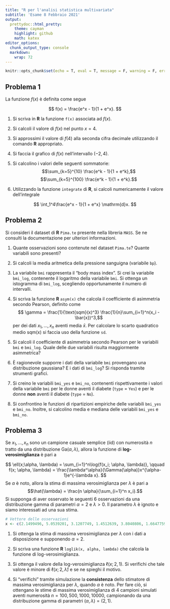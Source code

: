 ```yaml
---
title: "R per l'analisi statistica multivariata"
subtitle: 'Esame 8 Febbraio 2021'
output: 
  prettydoc::html_pretty:
    theme: cayman
    highlight: github
    math: katex
editor_options: 
  chunk_output_type: console
  markdown: 
    wrap: 72
---
```


```r
knitr::opts_chunk$set(echo = T, eval = T, message = F, warning = F, error = F, comment = NA, cache = F, include = T, R.options = list(width = 220))
```


## Problema 1

La funzione $f(x)$ è definita come segue

$$
f(x) = \frac{e^x - 1}{1 + e^x}.
$$

1.  Si scriva in **R** la funzione `f(x)` associata ad $f(x)$.

2.  Si calcoli il valore di $f(x)$ nel punto $x = 4$.

3.  Si approssimi il valore di $f(4)$ alla seconda cifra decimale
    utilizzando il comando **R** appropriato.

4.  Si faccia il grafico di $f(x)$ nell'intervallo $(-2, 4)$.

5.  Si calcolino i valori delle seguenti sommatorie:
    $$\sum_{k=5}^{10} \frac{e^k - 1}{1 + e^k},$$
    $$\sum_{k=5}^{100} \frac{e^k - 1}{1 + e^k}.$$

6.  Utilizzando la funzione `integrate` di **R**, si calcoli
    numericamente il valore dell'integrale

$$
\int_1^4\frac{e^x - 1}{1 + e^x} \mathrm{d}x.
$$

## Problema 2

Si consideri il dataset di **R** `Pima.te` presente nella libreria
`MASS`. Se ne consulti la documentazione per ulteriori informazioni.

1.  Quante osservazioni sono contenute nel dataset `Pima.te`? Quante
    variabili sono presenti?

2.  Si calcoli la media aritmetica della pressione sanguigna (variabile
    `bp`).

3.  La variabile `bmi` rappresenta il "body mass index". Si crei la
    variabile `bmi_log`, contenente il logaritmo della variabile `bmi`.
    Si ottenga un istogramma di `bmi_log`, scegliendo opportunamente il
    numero di intervalli.

4.  Si scriva la funzione **R** `asym(x)` che calcola il coefficiente di
    asimmetria secondo Pearson, definito come $$
    \gamma = \frac{1}{\text{sqm}(x)^3} \frac{1}{n}\sum_{i=1}^n(x_i - \bar{x})^3,$$
    per dei dati $x_1,\dots,x_n$ aventi media $\bar{x}$. Per calcolare
    lo scarto quadratico medio $\text{sqm(x)}$ si faccia uso della
    funzione `sd`.

5.  Si calcoli il coefficiente di asimmetria secondo Pearson per le
    variabili `bmi` e `bmi_log`. Quale delle due variabili risulta
    maggiormente asimmetrica?

6.  È ragionevole supporre i dati della variabile `bmi` provengano una
    distribuzione gaussiana? E i dati di `bmi_log`? Si risponda tramite
    strumenti grafici.

7.  Si creino le variabili `bmi_yes` e `bmi_no`, contenenti
    rispettivamente i valori della variabile `bmi` per le donne aventi
    il diabete (`type` = `Yes`) e per le donne **non** aventi il diabete
    (`type` = `No`).

8.  Si confrontino le funzioni di ripartizioni empiriche delle variabili
    `bmi_yes` e `bmi_no`. Inoltre, si calcolino media e mediana delle
    variabili `bmi_yes` e `bmi_no`.

## Problema 3

Se $x_1,\dots,x_n$ sono un campione casuale semplice (iid) con
numerosità $n$ tratto da una distribuzione $\text{Ga}(\alpha,\lambda)$,
allora la funzione di **log-verosimiglianza** è pari a

$$
\ell(x;\alpha, \lambda) = \sum_{i=1}^n\log{f(x_i; \alpha, \lambda)}, \qquad  f(x; \alpha, \lambda) = \frac{\lambda^\alpha}{\Gamma(\alpha)}x^{\alpha-1}e^{-\lambda x}.
$$ Se $\alpha$ è noto, allora la stima di massima verosimiglianza per
$\lambda$ è pari a
$$\hat{\lambda} = \frac{n \alpha}{\sum_{i=1}^n x_i}.$$ Si supponga di
aver osservato le seguenti $6$ osservazioni da una distribuzione gamma
di parametri $\alpha = 2$ e $\lambda > 0$. Il parametro $\lambda$ è
ignoto e siamo interessati ad una sua stima.

```r
# Vettore delle osservazioni
x <- c(2.1499496, 5.0539201, 3.1207749, 1.4512639, 3.8040806, 1.6647759)
```

1.  Si ottenga la stima di massima verosimiglianza per $\lambda$ con i
    dati a disposizione e supponendo $\alpha = 2$.

2.  Si scriva una funzione **R** `loglik(x, alpha, lambda)` che calcola
    la funzione di log-verosimiglianza.

3.  Si ottenga il valore della log-verosimiglianza $\ell(x; 2, 1)$. Si
    verifichi che tale valore è minore di $\ell(x; 2, \hat{\lambda})$ e
    se ne spieghi il motivo.

4.  Si "verifichi" tramite simulazione la **consistenza** dello
    stimatore di massima verosimiglianza per $\lambda$, quando $\alpha$
    è noto. Per fare ciò, si ottengano le stime di massima
    verosimiglianza di $4$ campioni simulati aventi numerosità
    $n = 100, 500, 1000, 10000$, campionando da una distribuzione gamma
    di parametri $(\alpha, \lambda) = (2, 1)$.
